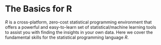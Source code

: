 # The Basics for R

*R* is a cross-platform, zero-cost statistical programming environment that offers a powerful and easy-to-learn set of statistical/machine learning tools to assist you with finding the insights in your own data. Here we cover the fundamental skills for the statistical programming language *R*.

